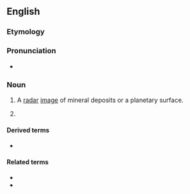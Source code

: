 ==English==

===Etymology===
{{suffix|radar|gram|lang=en}}

===Pronunciation===
* {{IPA|/ˈɹeɪdɑɹɡɹæm/|lang=en}}

===Noun===
{{en-noun}}

# {{lb|en|planetology|geology}} A [[radar]] [[image]] of mineral deposits or a planetary surface.
# {{synonym of|radar chart|lang=en}}

====Derived terms====
* {{l|en|radargrammetry}}

====Related terms====
* {{l|en|photogram}}
* {{l|en|sonogram}}